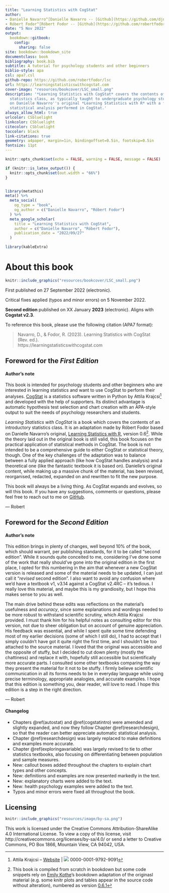 ```yaml
--- 
title: "Learning Statistics with CogStat"
author:
- Danielle Navarro^[Danielle Navarro -- [Github](https://github.com/djnavarro/) | [![](resources/image/orcid_16x16.png)](https://orcid.org/0000-0001-7648-6578) 0000-0001-7648-6578]
- Róbert Fodor^[Róbert Fodor -- [Github](https://github.com/robertfodor/) | [![](resources/image/orcid_16x16.png)](https://orcid.org/0000-0001-8470-335X) 0000-0001-8470-335X]
date: "5 Nov 2022"
output:
  bookdown::gitbook:
    config:
      sharing: false
site: bookdown::bookdown_site
documentclass: book
bibliography: book.bib
subtitle: A tutorial for psychology students and other beginners
biblio-style: apa
csl: apa7.csl
github-repo: https://github.com/robertfodor/lsc
url: https://learningstatisticswithcogstat.com
cover-image: "resources/bookcover/LSC_small.png"
description: '*Learning Statistics with CogStat* covers the contents of an introductory
  statistics class, as typically taught to undergraduate psychology students based
  on Danielle Navarro''s original *Learning Statistics with R* with a focus on automatic
  statistical analysis performed in CogStat.'
always_allow_html: true
urlcolor: CSbluelight
linkcolor: CSbluelight
citecolor: CSbluelight
toccolor: black
link-citations: true
geometry: a4paper, margin=1in, bindingoffset=0.5in, footskip=0.5in
fontsize: 11pt
---
```


```r
knitr::opts_chunk$set(echo = FALSE, warning = FALSE, message = FALSE)

if (knitr::is_latex_output()) {
  knitr::opts_chunk$set(out.width = "66%")
}


library(metathis)
meta() %>%
  meta_social(
    og_type = "book",
    og_author = c("Danielle Navarro", "Róbert Fodor")
  ) %>%
  meta_google_scholar(
    title = "Learning Statistics with CogStat",
    author = c("Danielle Navarro", "Róbert Fodor"),
    publication_date = "2022/09/27"
  )

library(kableExtra)
```


# About this book{.unnumbered}

```r
knitr::include_graphics("resources/bookcover/LSC_small.png")
```

First published on 27 September 2022 (electronic). 

Critical fixes applied (typos and minor errors) on 5 November 2022.

**Second edition** published on XX January **2023** (electronic). Aligns with **Cogstat v2.3**.

To reference this book, please use the following citation (APA7 format):

> Navarro, D., & Fodor, R. (2023). Learning Statistics with CogStat (Rev. ed.). \
>        https://learningstatisticswithcogstat.com


## Foreword for the *First Edition* {.unnumbered}

#### Author's note {.unnumbered .unlisted}

This book is intended for psychology students and other beginners who are interested in learning statistics and want to use CogStat to perform their analyses. [CogStat](https://www.cogstat.org) is a statistics software written in Python by Attila Krajcsi^[Attila Krajcsi -- [Website](http://www.attilakrajcsi.hu) | [![](resources/image/orcid_16x16.png)](https://orcid.org/0000-0001-9792-9091) 0000-0001-9792-9091] and developed with the help of supporters. Its distinct advantage is automatic hypothesis test selection and chart creation with an APA-style output to suit the needs of psychology researchers and students.

*Learning Statistics with CogStat* is a book which covers the contents of an introductory statistics class. It is an adaptation made by Róbert Fodor based on Danielle Navarro's original, [Learning Statistics with R](https://learningstatisticswithr.com), version 0.6^[This book is compiled from scratch in bookdown but some code snippets rely on [Emily Kothe](https://twitter.com/emilyandthelime)'s bookdown adaptation of the originasl material (e.g. some knitr plots and tables appear in the source code without alteration), numbered as version [0.6.1](https://learningstatisticswithr.com/book/)]. While the theory laid out in the original book is still valid, this book focuses on the practical application of statistical methods in CogStat. The book is not intended to be a comprehensive guide to either CogStat or statistical theory, though. One of the key challenges of the adaptation was to balance between a fully applied approach (like how CogStat handles analysis) and a theoretical one (like the fantastic textbook it is based on). Danielle's original content, while making up a massive chunk of the material, has been revised, reorganised, redacted, expanded on and rewritten to fit the new purpose.

This book will always be a living thing. As CogStat expands and evolves, so will this book. If you have any suggestions, comments or questions, please feel free to reach out to me on [GitHub](https://github.com/robertfodor/lsc/issues).

\nopagebreak[4]

--- Robert

## Foreword for the *Second Edition* {.unnumbered}

#### Author's note {.unnumbered .unlisted}

This edition brings in plenty of changes, well beyond 10% of the book, which should warrant, per publishing standards, for it to be called "second edition". While it sounds quite conceited to me, considering I've done some of the work that really should've gone into the original edition in the first place, I opted for this numbering in the aim that whenever a new CogStat version is released and some of the material needs to be updated, I can just call it "*revised* second edition". I also want to avoid any confusion where we'd have a textbook v1, v3.14 against a CogStat v2.4RC -- it's tedious. I really love this material, and maybe this is my grandiosity, but I hope this makes sense to you as well.

The main drive behind these edits was reflections on the material's usefulness and *accuracy*, since some explanations and wordings needed to be more robust to withstand scientific scrutiny, which Attila Krajcsi provided. I must thank him for his helpful notes as consulting editor for this version, not due to sheer obligation but on account of genuine appreciation. His feedback was essential, and while I spent quite some time defending most of my earlier decisions (some of which I still do), I had to accept that I simply couldn't have got it quite right the first time, and I shouldn't be too attached to the source material. I loved that the original was accessible and the opposite of stuffy, but I decided to cut down plenty (mostly the chattiness) and replace it with, hopefully still accessible but scientifically more accurate parts. I consulted some other textbooks comparing the way they present the material for it not to be stuffy. I firmly believe scientific communication in all its forms needs to be in everyday language while using precise terminology, appropriate analogies, and accurate examples. I hope that this edition is something you, dear reader, will love to read. I hope this edition is a step in the right direction.

\nopagebreak[4]

--- Robert

#### Changelog {.unnumbered .unlisted}

- Chapters \@ref(autostat) and \@ref(cogstatintro) were amended and slightly expanded, and now they follow Chapter \@ref(researchdesign), so that the reader can better appreciate automatic statistical analysis.
- Chapter \@ref(researchdesign) was largely replaced to make definitions and examples more accurate.
- Chapter \@ref(exploringavariable) was largely revised to tie to other statistics textbooks, also focusing on differentiating between population and sample measures.
- New: callout boxes added throughout the chapters to explain chart types and other concepts.
- New: definitions and examples are now presented markedly in the text.
- New: explanatory charts were added to the text.
- New: health psychology examples were added to the text.
- Typos and minor errors were fixed all throughout the book.


## Licensing{.unlisted .unnumbered}

```r
knitr::include_graphics("resources/image/by-sa.png")
```

This work is licensed under the Creative Commons Attribution-ShareAlike 4.0 International License. To view a copy of this license, visit http://creativecommons.org/licenses/by-sa/4.0/ or send a letter to Creative Commons, PO Box 1866, Mountain View, CA 94042, USA.
